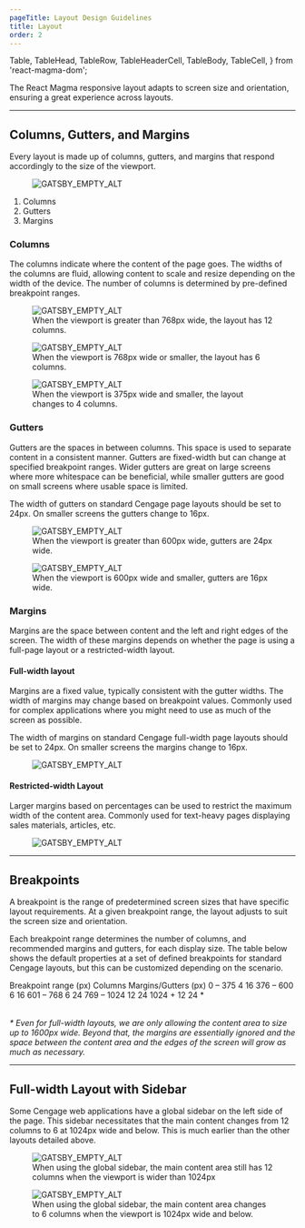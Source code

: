 ```yaml
---
pageTitle: Layout Design Guidelines
title: Layout
order: 2
---
```


  Table,
  TableHead,
  TableRow,
  TableHeaderCell,
  TableBody,
  TableCell,
} from 'react-magma-dom';

<PageContent componentName="layout" type="design_intro">

<LeadParagraph>
  The React Magma responsive layout adapts to screen size and orientation,
  ensuring a great experience across layouts.
</LeadParagraph>

---

## Columns, Gutters, and Margins

Every layout is made up of columns, gutters, and margins that respond accordingly to the size of the viewport.

<figure>
  <img
    src="../../images/layout/columns-gutters-margins.png"
    alt="GATSBY_EMPTY_ALT"
  />
</figure>

1. Columns
2. Gutters
3. Margins

### Columns

The columns indicate where the content of the page goes. The widths of the columns are fluid, allowing content to scale and resize depending on the width of the device. The number of columns is determined by pre-defined breakpoint ranges.

<figure>
  <img src="../../images/layout/columns-12.png" alt="GATSBY_EMPTY_ALT" />
  <figcaption>
    When the viewport is greater than 768px wide, the layout has 12 columns.
  </figcaption>
</figure>

<span className="horizontal-spacer" />

<figure>
  <img src="../../images/layout/columns-6.png" alt="GATSBY_EMPTY_ALT" />
  <figcaption>
    When the viewport is 768px wide or smaller, the layout has 6 columns.
  </figcaption>
</figure>

<span className="horizontal-spacer" />

<figure>
  <img src="../../images/layout/columns-4.png" alt="GATSBY_EMPTY_ALT" />
  <figcaption>
    When the viewport is 375px wide and smaller, the layout changes to 4
    columns.
  </figcaption>
</figure>

### Gutters

Gutters are the spaces in between columns. This space is used to separate content in a consistent manner. Gutters are fixed-width but can change at specified breakpoint ranges. Wider gutters are great on large screens where more whitespace can be beneficial, while smaller gutters are good on small screens where usable space is limited.

The width of gutters on standard Cengage page layouts should be set to 24px. On smaller screens the gutters change to 16px.

<figure>
  <img src="../../images/layout/gutters-24.png" alt="GATSBY_EMPTY_ALT" />
  <figcaption>
    When the viewport is greater than 600px wide, gutters are 24px wide.
  </figcaption>
</figure>

<span className="horizontal-spacer" />

<figure>
  <img src="../../images/layout/gutters-16.png" alt="GATSBY_EMPTY_ALT" />
  <figcaption>
    When the viewport is 600px wide and smaller, gutters are 16px wide.
  </figcaption>
</figure>

### Margins

Margins are the space between content and the left and right edges of the screen. The width of these margins depends on whether the page is using a full-page layout or a restricted-width layout.

#### Full-width layout

Margins are a fixed value, typically consistent with the gutter widths. The width of margins may change based on breakpoint values. Commonly used for complex applications where you might need to use as much of the screen as possible.

The width of margins on standard Cengage full-width page layouts should be set to 24px. On smaller screens the margins change to 16px.

<figure>
  <img src="../../images/layout/layout-full-width.png" alt="GATSBY_EMPTY_ALT" />
</figure>

#### Restricted-width Layout

Larger margins based on percentages can be used to restrict the maximum width of the content area. Commonly used for text-heavy pages displaying sales materials, articles, etc.

<figure>
  <img
    src="../../images/layout/layout-restricted-width.png"
    alt="GATSBY_EMPTY_ALT"
  />
</figure>

---

## Breakpoints

A breakpoint is the range of predetermined screen sizes that have specific layout requirements. At a given breakpoint range, the layout adjusts to suit the screen size and orientation.

Each breakpoint range determines the number of columns, and recommended margins and gutters, for each display size. The table below shows the default properties at a set of defined breakpoints for standard Cengage layouts, but this can be customized depending on the scenario.

<Table>
  <TableHead>
    <TableRow>
      <TableHeaderCell>Breakpoint range (px)</TableHeaderCell>
      <TableHeaderCell>Columns</TableHeaderCell>
      <TableHeaderCell>Margins/Gutters (px)</TableHeaderCell>
    </TableRow>
  </TableHead>
  <TableBody>
    <TableRow>
      <TableCell>0 – 375</TableCell>
      <TableCell>4</TableCell>
      <TableCell>16</TableCell>
    </TableRow>
    <TableRow>
      <TableCell>376 – 600</TableCell>
      <TableCell>6</TableCell>
      <TableCell>16</TableCell>
    </TableRow>
    <TableRow>
      <TableCell>601 – 768</TableCell>
      <TableCell>6</TableCell>
      <TableCell>24</TableCell>
    </TableRow>
    <TableRow>
      <TableCell>769 – 1024</TableCell>
      <TableCell>12</TableCell>
      <TableCell>24</TableCell>
    </TableRow>
    <TableRow>
      <TableCell>1024 +</TableCell>
      <TableCell>12</TableCell>
      <TableCell>24 *</TableCell>
    </TableRow>
  </TableBody>
</Table>

<span className="horizontal-spacer" />

_\* Even for full-width layouts, we are only allowing the content area to size up to 1600px wide. Beyond that, the margins are essentially ignored and the space between the content area and the edges of the screen will grow as much as necessary._

---

## Full-width Layout with Sidebar

Some Cengage web applications have a global sidebar on the left side of the page. This sidebar necessitates that the main content changes from 12 columns to 6 at 1024px wide and below. This is much earlier than the other layouts detailed above.

<figure>
  <img
    src="../../images/layout/layout-with-sidebar.png"
    alt="GATSBY_EMPTY_ALT"
  />
  <figcaption>
    When using the global sidebar, the main content area still has 12 columns
    when the viewport is wider than 1024px
  </figcaption>
</figure>

<span className="horizontal-spacer" />

<figure>
  <img
    src="../../images/layout/layout-with-sidebar-1024.png"
    alt="GATSBY_EMPTY_ALT"
  />
  <figcaption>
    When using the global sidebar, the main content area changes to 6 columns
    when the viewport is 1024px wide and below.
  </figcaption>
</figure>

<span className="horizontal-spacer" />

</PageContent>
